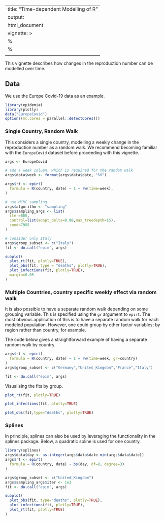 
---
title: "Time-dependent Modelling of R"
output: 
  html_document
vignette: >
  %\VignetteIndexEntry{Time-dpendent Modelling of R}
  %\VignetteEngine{knitr::rmarkdown}
  \usepackage[utf8]{inputenc}
---

This vignette describes how changes in the reproduction number can be modelled over time.

## Data

We use the Europe Covid-19 data as an example. 
```r
library(epidemia)
library(plotly)
data("EuropeCovid")
options(mc.cores = parallel::detectCores())
```

### Single Country, Random Walk

This considers a single country, modelling a weekly change in the reproduction number as a random walk. We recommend becoming familiar with the `EuropeCovid` dataset before proceeding with this vignette.

```r
args <- EuropeCovid

# add a week column, which is required for the random walk
args$data$week <- format(args$data$date, "%V")

args$rt <- epirt(
  formula = R(country, date) ~ 1 + rw(time=week),
)

# use MCMC sampling
args$algorithm <- "sampling"
args$sampling_args <- list(
  iter=600,
  control=list(adapt_delta=0.98,max_treedepth=15),
  seed=7988
)

# consider only Italy
args$group_subset <- c("Italy")
fit <- do.call("epim", args)
```
```r
subplot(
  plot_rt(fit, plotly=TRUE),
  plot_obs(fit, type = "deaths", plotly=TRUE),
  plot_infections(fit, plotly=TRUE),
  margin=0.05
)
```

### Multiple Countries, country specific weekly effect via random walk

It is also possible to have a separate random walk depending on some grouping variable. 
This is specified using the `gr` argument to `epirt`.
The most obvious application of this is to have a separate random walk for each modeled population.
However, one could group by other factor variables; by region rather than country, for example.

The code below gives a straightforward example of having a separate random walk by country.

```r
args$rt <- epirt(
  formula = R(country, date) ~ 1 + rw(time=week, gr=country)
)
args$group_subset <- c("Germany","United_Kingdom","France","Italy")

fit <- do.call("epim", args)
```

Visualising the fits by group.

```r
plot_rt(fit, plotly=TRUE)
```

```r
plot_infections(fit, plotly=TRUE)
```

```r
plot_obs(fit,type="deaths", plotly=TRUE)
```


### Splines 

In principle, splines can also be used by leveraging the functionality in the splines package. Below, a quadratic spline is used for one country.

```r
library(splines)
args$data$day <- as.integer(args$data$date-min(args$data$date))
args$rt <- epirt(
  formula = R(country, date) ~ bs(day, df=8, degree=3)
)

args$group_subset <- c("United_Kingdom")
args$sampling_args$iter <- 1e3
fit <- do.call("epim", args)
```

```r
subplot(
  plot_obs(fit, type="deaths", plotly=TRUE),
  plot_infections(fit, plotly=TRUE),
  plot_rt(fit, plotly=TRUE)
)
```








